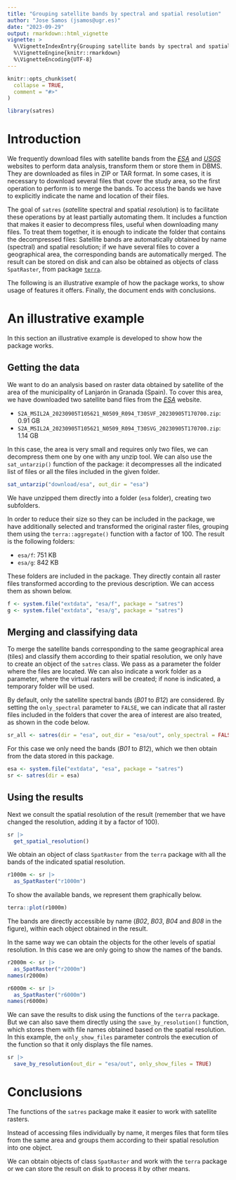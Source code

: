 ```yaml
---
title: "Grouping satellite bands by spectral and spatial resolution"
author: "Jose Samos (jsamos@ugr.es)"
date: "2023-09-29"
output: rmarkdown::html_vignette
vignette: >
  %\VignetteIndexEntry{Grouping satellite bands by spectral and spatial resolution}
  %\VignetteEngine{knitr::rmarkdown}
  %\VignetteEncoding{UTF-8}
---
```


```r
knitr::opts_chunk$set(
  collapse = TRUE,
  comment = "#>"
)
```


```r
library(satres)
```

# Introduction

We frequently download files with satellite bands from the [*ESA*](https://dataspace.copernicus.eu/) and [*USGS*](https://glovis.usgs.gov/) websites to perform data analysis, transform them or store them in DBMS. They are downloaded as files in ZIP or TAR format. In some cases, it is necessary to download several files that cover the study area, so the first operation to perform is to merge the bands. To access the bands we have to explicitly indicate the name and location of their files.

The goal of `satres` (*sat*ellite spectral and spatial *res*olution) is to facilitate these operations by at least partially automating them. It includes a function that makes it easier to decompress files, useful when downloading many files. To treat them together, it is enough to indicate the folder that contains the decompressed files: Satellite bands are automatically obtained by name (spectral) and spatial resolution; if we have several files to cover a geographical area, the corresponding bands are automatically merged. The result can be stored on disk and can also be obtained as objects of class `SpatRaster`, from package [`terra`](https://CRAN.R-project.org/package=terra).

The following is an illustrative example of how the package works, to show usage of features it offers. Finally, the document ends with conclusions.

# An illustrative example

In this section an illustrative example is developed to show how the package works.

## Getting the data

We want to do an analysis based on raster data obtained by satellite of the area of the municipality of Lanjarón in Granada (Spain). To cover this area, we have downloaded two satellite band files from the [*ESA*](https://dataspace.copernicus.eu/) website.

- `S2A_MSIL2A_20230905T105621_N0509_R094_T30SVF_20230905T170700.zip`: 0.91 GB
- `S2A_MSIL2A_20230905T105621_N0509_R094_T30SVG_20230905T170700.zip`: 1.14 GB 

In this case, the area is very small and requires only two files, we can decompress them one by one with any unzip tool. We can also use the `sat_untarzip()` function of the package: it decompresses all the indicated list of files or all the files included in the given folder.

```r
sat_untarzip("download/esa", out_dir = "esa")
```

We have unzipped them directly into a folder (`esa` folder), creating two subfolders. 

In order to reduce their size so they can be included in the package, we have additionally selected and transformed the original raster files, grouping them using the `terra::aggregate()` function with a factor of 100. The result is the following folders:

- `esa/f`: 751 KB
- `esa/g`: 842 KB

These folders are included in the package. They directly contain all raster files transformed according to the previous description. We can access them as shown below.

```r
f <- system.file("extdata", "esa/f", package = "satres")
g <- system.file("extdata", "esa/g", package = "satres")
```

## Merging and classifying data

To merge the satellite bands corresponding to the same geographical area (tiles) and classify them according to their spatial resolution, we only have to create an object of the `satres` class. We pass as a parameter the folder where the files are located.  We can also indicate a work folder as a parameter, where the virtual rasters will be created; if none is indicated, a temporary folder will be used.

By default, only the satellite spectral bands (*B01* to *B12*) are considered. By setting the `only_spectral` parameter to `FALSE`, we can indicate that all raster files included in the folders that cover the area of interest are also treated, as shown in the code below.

```r
sr_all <- satres(dir = "esa", out_dir = "esa/out", only_spectral = FALSE)
```

For this case we only need the bands (*B01* to *B12*), which we then obtain from the data stored in this package.

```r
esa <- system.file("extdata", "esa", package = "satres")
sr <- satres(dir = esa)
```

## Using the results

Next we consult the spatial resolution of the result (remember that we have changed the resolution, adding it by a factor of 100).

```r
sr |>
  get_spatial_resolution()
```

We obtain an object of class `SpatRaster` from the `terra` package with all the bands of the indicated spatial resolution.

```r
r1000m <- sr |>
  as_SpatRaster("r1000m")
```

To show the available bands, we represent them graphically below.

```r
terra::plot(r1000m)
```

The bands are directly accessible by name (*B02*, *B03*, *B04* and *B08* in the figure), within each object obtained in the result.

In the same way we can obtain the objects for the other levels of spatial resolution. In this case we are only going to show the names of the bands.

```r
r2000m <- sr |>
  as_SpatRaster("r2000m")
names(r2000m)

r6000m <- sr |>
  as_SpatRaster("r6000m")
names(r6000m)
```

We can save the results to disk using the functions of the `terra` package. But we can also save them directly using the `save_by_resolution()` function, which stores them with file names obtained based on the spatial resolution. In this example, the `only_show_files` parameter controls the execution of the function so that it only displays the file names.

```r
sr |>
  save_by_resolution(out_dir = "esa/out", only_show_files = TRUE)
```

# Conclusions

The functions of the `satres` package make it easier to work with satellite rasters. 

Instead of accessing files individually by name, it merges files that form tiles from the same area and groups them according to their spatial resolution into one object.

We can obtain objects of class `SpatRaster` and work with the `terra` package or we can store the result on disk to process it by other means.
